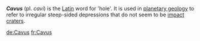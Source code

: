 '''''Cavus''''' (pl. ''cavi'') is the [[Latin]] word for 'hole'. It is used in [[planetary geology]] to refer to irregular steep-sided depressions that do not seem to be [[impact crater]]s.

[[de:Cavus]] [[fr:Cavus]]
{{Geol-stub}}